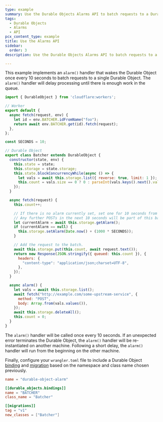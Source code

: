 ```yaml
---
type: example
summary: Use the Durable Objects Alarms API to batch requests to a Durable Object.
tags:
  - Durable Objects
  - Alarms
  - API
pcx_content_type: example
title: Use the Alarms API
sidebar:
  order: 3
description: Use the Durable Objects Alarms API to batch requests to a Durable Object.

---
```


This example implements an `alarm()` handler that wakes the Durable Object once every 10 seconds to batch requests to a single Durable Object. The `alarm()` handler will delay processing until there is enough work in the queue.

```js
import { DurableObject } from 'cloudflare:workers';

// Worker
export default {
  async fetch(request, env) {
    let id = env.BATCHER.idFromName("foo");
    return await env.BATCHER.get(id).fetch(request);
  },
};

const SECONDS = 10;

// Durable Object
export class Batcher extends DurableObject {
  constructor(state, env) {
    this.state = state;
    this.storage = state.storage;
    this.state.blockConcurrencyWhile(async () => {
      let vals = await this.storage.list({ reverse: true, limit: 1 });
      this.count = vals.size == 0 ? 0 : parseInt(vals.keys().next().value);
    });
  }

  async fetch(request) {
    this.count++;

    // If there is no alarm currently set, set one for 10 seconds from now
    // Any further POSTs in the next 10 seconds will be part of this batch.
    let currentAlarm = await this.storage.getAlarm();
    if (currentAlarm == null) {
      this.storage.setAlarm(Date.now() + (1000 * SECONDS));
    }

    // Add the request to the batch.
    await this.storage.put(this.count, await request.text());
    return new Response(JSON.stringify({ queued: this.count }), {
      headers: {
        "content-type": "application/json;charset=UTF-8",
      },
    });
  }

  async alarm() {
    let vals = await this.storage.list();
    await fetch("http://example.com/some-upstream-service", {
      method: "POST",
      body: Array.from(vals.values()),
    });
    await this.storage.deleteAll();
    this.count = 0;
  }
}
```

The `alarm()` handler will be called once every 10 seconds. If an unexpected error terminates the Durable Object, the `alarm()` handler will be re-instantiated on another machine. Following a short delay, the `alarm()` handler will run from the beginning on the other machine.

Finally, configure your `wrangler.toml` file to include a Durable Object [binding](/durable-objects/get-started/#5-configure-durable-object-bindings) and [migration](/durable-objects/reference/durable-objects-migrations/) based on the namespace and class name chosen previously.

```toml title="wrangler.toml"
name = "durable-object-alarm"

[[durable_objects.bindings]]
name = "BATCHER"
class_name = "Batcher"

[[migrations]]
tag = "v1"
new_classes = ["Batcher"]
```
